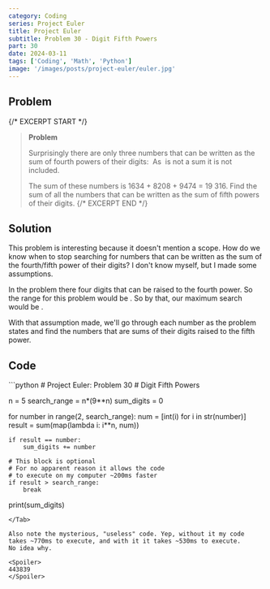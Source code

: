 ```yaml
---
category: Coding
series: Project Euler
title: Project Euler
subtitle: Problem 30 - Digit Fifth Powers
part: 30
date: 2024-03-11
tags: ['Coding', 'Math', 'Python']
image: '/images/posts/project-euler/euler.jpg'
---
```



## Problem

{/* EXCERPT START */}
> **Problem**
> 
> Surprisingly there are only three numbers that can be written as the sum of fourth powers of their digits:
> <Math inline="false" eqn="1634 = 1^4 + 6^4 + 3^4 + 4^4\\ 8208 = 8^4 + 2^4 + 0^4 + 8^4\\ 9474 = 9^4 + 4^4 + 7^4 + 4^4" />
> As <Math eqn="1 = 1^4" /> is not a sum it is not included.
>
> The sum of these numbers is 1634 + 8208 + 9474 = 19 316.
> Find the sum of all the numbers that can be written as the sum of fifth powers of their digits.
{/* EXCERPT END */}

## Solution

This problem is interesting because it doesn't mention a scope. How do we know when to stop searching for numbers that can be
written as the sum of the fourth/fifth power of their digits? I don't know myself, but I made some assumptions.

In the problem there four digits that can be raised to the fourth power. So the range for this problem would be <Math eqn="4 \times 9^4 = 9^4 + 9^4 + 9^4 + 9^4" />.
So by that, our maximum search would be <Math eqn="5 \times 9^5" />.

With that assumption made, we'll go through each number as the problem states and find the numbers that are sums of their digits raised to the fifth power.

## Code
<Tab url="https://github.com/zlaast/Project-Euler/blob/main/Problems-Python/problem30.py" tab="problem30.py">
```python
# Project Euler: Problem 30
# Digit Fifth Powers

n = 5
search_range = n*(9**n)
sum_digits = 0

for number in range(2, search_range):
    num = [int(i) for i in str(number)]
    result = sum(map(lambda i: i**n, num))

    if result == number:
        sum_digits += number

    # This block is optional
    # For no apparent reason it allows the code
    # to execute on my computer ~200ms faster
    if result > search_range:
        break

print(sum_digits)
```
</Tab>

Also note the mysterious, "useless" code. Yep, without it my code takes ~770ms to execute, and with it it takes ~530ms to execute.
No idea why.

<Spoiler>
443839
</Spoiler>
